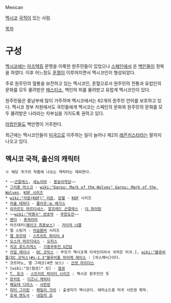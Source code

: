Mexican

[[멕시코]] [[국적]]이 있는 사람.

[[목차]]
= 구성 =
[[멕시코]]에는 [[아즈텍]]등 문명을 이룩한 원주민들이 있었으나 [[스페인]]에서 온 [[백인]]들이 정복을 하였다. 이후 어느정도 [[혼혈]]이 이루어지면서 멕시코인이 형성되었다.

주로 원주민의 혈통을 보전하고 있는 멕시코인, 혼혈으로서 원주민의 전통과 유럽인의 문화를 모두 물려받은 [[메스티소]], 백인의 피를 물려받고 유럽계 멕시코인이 있다.

원주민들은 중남부에 많이 거주하며 멕시코에서는 62개의 원주민 언어를 보호하고 있다. 멕시코 정부 차원에서도 국민들에게 멕시코는 스페인의 문화와 원주민의 문화를 모두 물려받은 나라라는 자부심을 가지도록 권하고 있다.

[[아랍인]]들도 백만명이 거주한다.

최근에는 멕시코인들이 [[미국]]으로 이주하는 일이 늘어나 제2의 [[레콘키스타]]라는 말까지 나오고 있다.

== 멕시코 국적, 출신의 캐릭터 ==
 ※ 해당 국가의 작품에 나오는 캐릭터는 제외한다.

 * ~~[[곤잘레스]], [[세뇨리따]] - [[봉숭아학당]]~~
 * [[그리폰 마스크]] - [[wiki:"Garou: Mark of the Wolves" Garou: Mark of the Wolves]], [[KOF 시리즈]]
 * [[wiki:"라몬(KOF)" 라몬]], [[앙헬]] - [[KOF]] 시리즈
 * [[라울 테하다]] - [[폴아웃:뉴 베가스]]
 * [[리카르도 마르티네스]], [[알프레드 곤잘레스]] - [[더 화이팅]]
 * ~~[[wiki:"박명수" 싼초박]] - [[무한도전]]~~
 * [[벤더]] - [[퓨쳐라마]]
 * 아즈테카([[페이크 최종보스]]) - [[카이저 너클]]
 * 엘 스팅거 - [[머슬봄버]] 시리즈
 * [[엘 포르테]] - [[스트리트 파이터 4]]
 * [[오스카 마르티네스]] - [[오피스]]
 * [[치코 로드리게스]] - [[기동무투전 G건담]]
 * [[카일 레이너]] - [[DC 코믹스]] : 부모가 멕시코계 미국인이라서 국적은 미국.], [[wiki:"블루비틀(DC 코믹스)#s-1.3"블루비틀 하이메 레이스]] : [히스패닉]이다.
 * 코르마노, 엘 그레코(4면 보스) - [[선셋 라이더스]]
 * [wiki:"킹(철권)" 킹] - [[철권]]
 * [[T. 호크]] - [[스트리트 파이터 시리즈]] : 멕시코 원주민인 듯
 * [[판치토]] - [[디즈니 캐릭터]]
 * [[페요테 디아스]] - [[샤먼킹]]
 * [[피터 그리핀]] - [[패밀리 가이]] : 출생지가 멕시코다. 에피소드중 미국 시민권 획득.
 * [[호세 멘도사]] - [[내일의 죠]]
